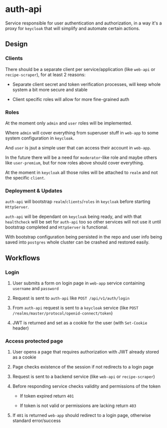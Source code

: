 
# auth-api

Service responsible for user authentication and authorization, in a way it's a proxy for `keycloak` that will simplify and automate certain actions.

## Design

<AuthApiSvg />

### Clients

There should be a separate client per service/application (like `web-api` or `recipe-scraper`), for at least 2 reasons:

- Separate client secret and token verification processes, will keep whole system a bit more secure and stable

- Client specific roles will allow for more fine-grained auth

### Roles

At the moment only `admin` and `user` roles will be implemented. 

Where `admin` will cover everything from superuser stuff in `web-app` to some system configuration in `keycloak`.

And `user` is jsut a simple user that can access their account in `web-app`.

In the future there will be a need for `moderator`-like role and maybe others like `user-premium`, but for now roles above should cover everything.

At the moment in `keycloak` all those roles will be attached to `realm` and not the specific `client`.

### Deployment & Updates

`auth-api` will bootstrap `realm`/`clients`/`roles` in `keycloak` before starting `HttpServer`.

`auth-api` will be dependant on `keycloak` being ready, and with that `healthcheck` will be set for `auth-api` too so other services will not use it until bootstrap completed and `HttpServer` is functional.

With bootstrap configuration being persisted in the repo and user info being saved into `postgres` whole cluster can be crashed and restored easily.

## Workflows

### Login

1. User submits a form on login page in `web-app` service containing `username` and `password`

1. Request is sent to `auth-api` like `POST /api/v1/auth/login`

1. From `auth-api` request is sent to a `keycloak` service (like `POST /realms/master/protocol/openid-connect/token`)

1. JWT is returned and set as a cookie for the user (with `Set-Cookie` header)

### Access protected page

1. User opens a page that requires authorization with JWT already stored as a cookie

1. Page checks existence of the session if not redirects to a login page

1. Request is sent to a backend service (like `web-api` or `recipe-scraper`)

1. Before responding service checks validity and permissions of the token

    - If token expired return `401`

    - If token is not valid or permissions are lacking return `403`

1. If `401` is returned `web-app` should redirect to a login page, otherwise standard error/success
